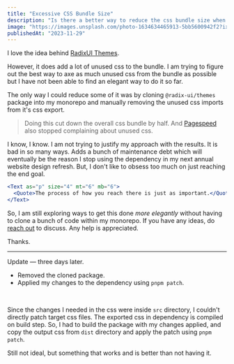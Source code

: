 ```yaml
---
title: "Excessive CSS Bundle Size"
description: "Is there a better way to reduce the css bundle size when using component libraries?"
image: "https://images.unsplash.com/photo-1634634465913-5bb5600942f2?ixlib=rb-4.0.3&auto=format&fit=crop&w=600&h=338&q=80"
publishedAt: "2023-11-29"
---
```



I love the idea behind [RadixUI Themes](https://www.radix-ui.com/themes).

However, it does add a lot of unused css to the bundle.
I am trying to figure out the best way to axe as much unused css
from the bundle as possible but I have not been able to find an elegant
way to do it so far.

The only way I could reduce some of it was by cloning `@radix-ui/themes`
package into my monorepo and manually removing the unused css imports from it's
css export.

> Doing this cut down the overall css bundle by half. And [Pagespeed](https://pagespeed.web.dev) also stopped complaining about unused css.

I know, I know. I am not trying to justify my approach with the results.
It is bad in so many ways. Adds a bunch of maintenance debt which will
eventually be the reason I stop using the dependency in my next annual
website design refresh. But, I don't like to obsess too much on just reaching the end goal.

```jsx eval
<Text as="p" size="4" mt="6" mb="6">
  <Quote>The process of how you reach there is just as important.</Quote>
</Text>
```

So, I am still exploring ways to get this done _more elegantly_ without having
to clone a bunch of code within my monorepo. If you have any ideas, do [reach out](/contact) to discuss. Any help is appreciated.

Thanks.

---

Update — three days later.

- Removed the cloned package.
- Applied my changes to the dependency using `pnpm patch`.

<br />

Since the changes I needed in the css were inside `src` directory, I couldn't directly patch target css files. The exported css in dependency is compiled on build step. So, I had to build the package with my changes applied, and copy the output css from `dist` directory and apply the patch using `pnpm patch`.

Still not ideal, but something that works and is better than not having it.
